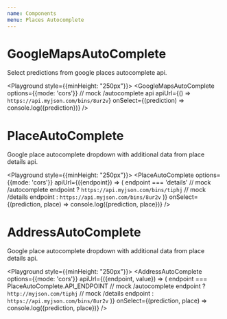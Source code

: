 ```yaml
---
name: Components
menu: Places Autocomplete
---
```



# GoogleMapsAutoComplete

<Props of={GoogleMapsAutoComplete} />

Select predictions from google places autocomplete api.

<Playground style={{minHeight: "250px"}}>
  <GoogleMapsAutoComplete
    options={{mode: 'cors'}}
    // mock /autocomplete api
    apiUrl={() => `https://api.myjson.com/bins/8ur2v`}
    onSelect={(prediction) => console.log({prediction})}
  />
</Playground>

# PlaceAutoComplete

Google place autocomplete dropdown with additional data from place details api.

<Playground style={{minHeight: "250px"}}>
  <PlaceAutoComplete
    options={{mode: 'cors'}}
    apiUrl={({endpoint}) => (
      endpoint === 'details'
        // mock /autocomplete endpoint
        ? `https://api.myjson.com/bins/tiphj`
        // mock /details endpoint
        : `https://api.myjson.com/bins/8ur2v`
    )}
    onSelect={(prediction, place) => console.log({prediction, place})}
  />
</Playground>

# AddressAutoComplete

Google place autocomplete dropdown with additional data from place details api.

<Playground style={{minHeight: "250px"}}>
  <AddressAutoComplete
    options={{mode: 'cors'}}
    apiUrl={({endpoint, value}) => (
      endpoint === PlaceAutoComplete.API_ENDPOINT
        // mock /autocomplete endpoint
        ? `http://myjson.com/tiphj`
        // mock /details endpoint
        : `https://api.myjson.com/bins/8ur2v`
    )}
    onSelect={(prediction, place) => console.log({prediction, place})}
  />
</Playground>
